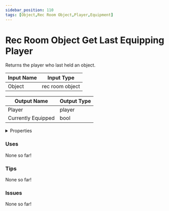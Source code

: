 ```yaml
---
sidebar_position: 110
tags: [Object,Rec Room Object,Player,Equipment]
---
```


# Rec Room Object Get Last Equipping Player

Returns the player who last held an object.




<EsbSvg />

| Input Name | Input Type |
|-----------|-----------|
| Object | rec room object |

| Output Name | Output Type |
|-----------|-----------|
| Player | player |
| Currently Equipped | bool |


<details>
  <summary>Properties</summary>
  <div>
    <div>
    <table>
      <thead>
        <tr>
          <th>Is beta required?</th>
          <th>❌</th>
        </tr>
        <tr>
          <th>Is this chip a trolling risk?</th>
          <th>❌</th>
        </tr>
        <tr>
          <th>Chip UUID</th>
          <th>a76a9898-4add-4765-9f5b-f366b586e51c</th>
        </tr>
      </thead>
    </table>
    </div>
  </div>
</details>

### Uses

None so far!

### Tips

None so far!

### Issues

None so far!